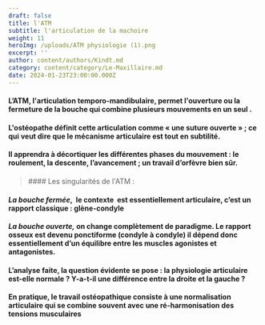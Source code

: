 ```yaml
---
draft: false
title: l'ATM
subtitle: l'articulation de la machoire
weight: 11
heroImg: /uploads/ATM physiologie (1).png
excerpt: ''
author: content/authors/Kindt.md
category: content/category/Le-Maxillaire.md
date: 2024-01-23T23:00:00.000Z
---
```


#### L’ATM, l'articulation temporo-mandibulaire, permet l'ouverture ou la fermeture de la bouche qui combine plusieurs mouvements en un seul .

<Space height={15} />

#### L'ostéopathe définit cette articulation comme&#xA;« une suture ouverte » ; ce qui veut dire que le mécanisme&#xA;articulaire est tout en subtilité.

#### Il apprendra à décortiquer les différentes&#xA;phases du mouvement : le roulement, la descente, l’avancement ; un travail d’orfèvre bien sûr.

<Space height={15} />

####

<Space height={15} />

<BlockQuote>
  #### Les singularités de l'ATM :
</BlockQuote>

<Space height={15} />

#### *La bouche fermée*,  le&#xA;contexte  est essentiellement&#xA;**articulaire,** c’est un rapport classique : glène-condyle

#### *La bouche ouverte,* on change complètement de paradigme. Le&#xA;rapport osseux est devenu ponctiforme (condyle à condyle) il dépend donc&#xA;essentiellement d’**un équilibre entre les muscles** agonistes et&#xA;antagonistes.

<Space height={15} />

#### L’analyse faite, la question évidente se pose : la&#xA;physiologie articulaire est-elle normale ? Y-a-t-il une différence entre&#xA;la droite et la gauche ?

#### En pratique, le travail ostéopathique consiste à une normalisation articulaire qui se combine&#xA;souvent avec une ré-harmonisation des tensions musculaires

